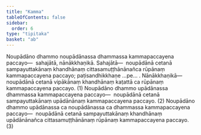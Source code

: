 ```yaml
---
title: "Kamma"
tableOfContents: false
sidebar:
  order: 6
type: "tipitaka"
basket: "ab"
---
```



<DynamicBreadcrumb />

<Division number="30">

<Paragraph number="3600">
Noupādāno dhammo noupādānassa dhammassa kammapaccayena paccayo—  sahajātā, nānākkhaṇikā. <Emphasis>Sahajātā</Emphasis>—  noupādānā cetanā sampayuttakānaṃ khandhānaṃ cittasamuṭṭhānānañca rūpānaṃ kammapaccayena paccayo; paṭisandhikkhaṇe …pe… . <Emphasis>Nānākkhaṇikā</Emphasis>—  noupādānā cetanā vipākānaṃ khandhānaṃ kaṭattā ca rūpānaṃ kammapaccayena paccayo. (1)
</Paragraph>

<Paragraph number="3601">
Noupādāno dhammo upādānassa dhammassa kammapaccayena paccayo—  noupādānā cetanā sampayuttakānaṃ upādānānaṃ kammapaccayena paccayo. (2)
</Paragraph>

<Paragraph number="3602">
Noupādāno dhammo upādānassa ca noupādānassa ca dhammassa kammapaccayena paccayo—  noupādānā cetanā sampayuttakānaṃ khandhānaṃ upādānānañca cittasamuṭṭhānānaṃ rūpānaṃ kammapaccayena paccayo. (3)
</Paragraph>
</Division>